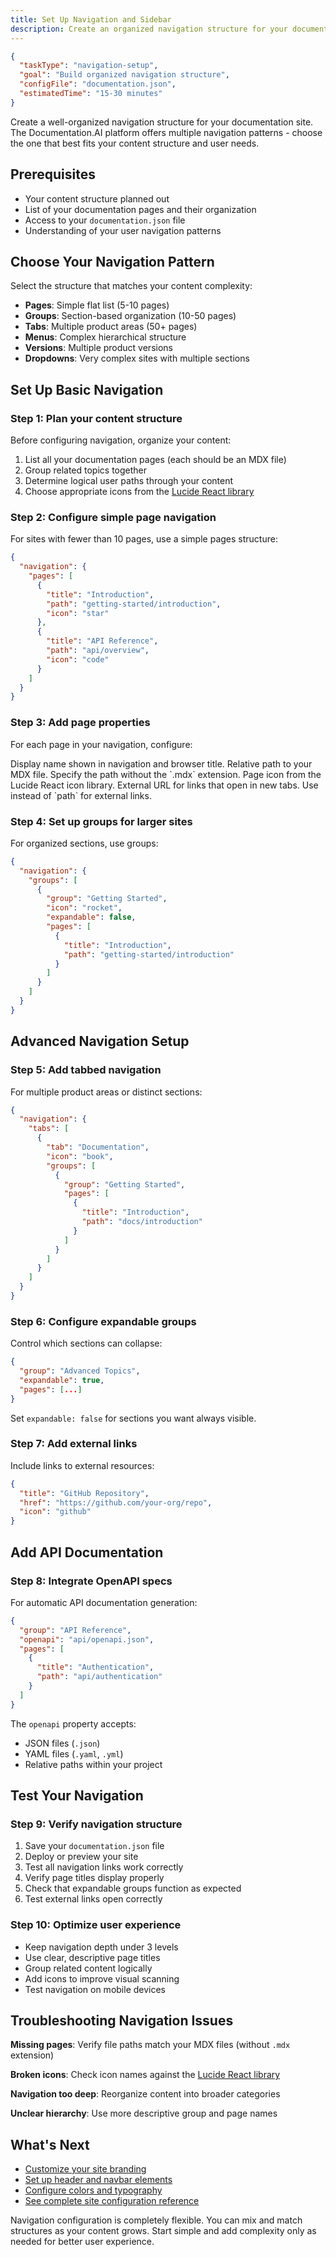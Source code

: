 ```yaml
---
title: Set Up Navigation and Sidebar
description: Create an organized navigation structure for your documentation site using the optimal hierarchy for your content and users.
---
```


```json
{
  "taskType": "navigation-setup",
  "goal": "Build organized navigation structure",
  "configFile": "documentation.json",
  "estimatedTime": "15-30 minutes"
}
```

Create a well-organized navigation structure for your documentation site. The Documentation.AI platform offers multiple navigation patterns - choose the one that best fits your content structure and user needs.

## Prerequisites

- Your content structure planned out
- List of your documentation pages and their organization
- Access to your `documentation.json` file  
- Understanding of your user navigation patterns

## Choose Your Navigation Pattern

Select the structure that matches your content complexity:

- **Pages**: Simple flat list (5-10 pages)
- **Groups**: Section-based organization (10-50 pages)  
- **Tabs**: Multiple product areas (50+ pages)
- **Menus**: Complex hierarchical structure
- **Versions**: Multiple product versions
- **Dropdowns**: Very complex sites with multiple sections

## Set Up Basic Navigation

### Step 1: Plan your content structure

Before configuring navigation, organize your content:

1. List all your documentation pages (each should be an MDX file)
2. Group related topics together  
3. Determine logical user paths through your content
4. Choose appropriate icons from the [Lucide React library](https://lucide.dev/icons/)

### Step 2: Configure simple page navigation

For sites with fewer than 10 pages, use a simple pages structure:

```json
{
  "navigation": {
    "pages": [
      {
        "title": "Introduction",
        "path": "getting-started/introduction",
        "icon": "star"
      },
      {
        "title": "API Reference",
        "path": "api/overview", 
        "icon": "code"
      }
    ]
  }
}
```

### Step 3: Add page properties

For each page in your navigation, configure:

<ParamField path="title" param-type="string" required="true" showLocation="false">
  Display name shown in navigation and browser title.
</ParamField>

<ParamField path="path" param-type="string" required="false" showLocation="false">
  Relative path to your MDX file. Specify the path without the `.mdx` extension.
</ParamField>

<ParamField path="icon" param-type="string" required="false" showLocation="false">
  Page icon from the Lucide React icon library.
</ParamField>

<ParamField path="href" param-type="string" required="false" showLocation="false">
  External URL for links that open in new tabs. Use instead of `path` for external links.
</ParamField>

### Step 4: Set up groups for larger sites

For organized sections, use groups:

```json
{
  "navigation": {
    "groups": [
      {
        "group": "Getting Started",
        "icon": "rocket",
        "expandable": false,
        "pages": [
          {
            "title": "Introduction",
            "path": "getting-started/introduction"
          }
        ]
      }
    ]
  }
}
```

## Advanced Navigation Setup

### Step 5: Add tabbed navigation

For multiple product areas or distinct sections:

```json
{
  "navigation": {
    "tabs": [
      {
        "tab": "Documentation", 
        "icon": "book",
        "groups": [
          {
            "group": "Getting Started",
            "pages": [
              {
                "title": "Introduction",
                "path": "docs/introduction"
              }
            ]
          }
        ]
      }
    ]
  }
}
```

### Step 6: Configure expandable groups

Control which sections can collapse:

```json
{
  "group": "Advanced Topics",
  "expandable": true,
  "pages": [...]
}
```

Set `expandable: false` for sections you want always visible.

### Step 7: Add external links

Include links to external resources:

```json
{
  "title": "GitHub Repository",
  "href": "https://github.com/your-org/repo", 
  "icon": "github"
}
```

## Add API Documentation

### Step 8: Integrate OpenAPI specs

For automatic API documentation generation:

```json
{
  "group": "API Reference",
  "openapi": "api/openapi.json",
  "pages": [
    {
      "title": "Authentication",
      "path": "api/authentication"
    }
  ]
}
```

The `openapi` property accepts:
- JSON files (`.json`)
- YAML files (`.yaml`, `.yml`)
- Relative paths within your project

## Test Your Navigation

### Step 9: Verify navigation structure

1. Save your `documentation.json` file
2. Deploy or preview your site
3. Test all navigation links work correctly
4. Verify page titles display properly
5. Check that expandable groups function as expected
6. Test external links open correctly

### Step 10: Optimize user experience

- Keep navigation depth under 3 levels
- Use clear, descriptive page titles
- Group related content logically
- Add icons to improve visual scanning
- Test navigation on mobile devices

## Troubleshooting Navigation Issues

**Missing pages**: Verify file paths match your MDX files (without `.mdx` extension)

**Broken icons**: Check icon names against the [Lucide React library](https://lucide.dev/icons/)

**Navigation too deep**: Reorganize content into broader categories

**Unclear hierarchy**: Use more descriptive group and page names

## What's Next

- [Customize your site branding](branding)
- [Set up header and navbar elements](header-and-navbar) 
- [Configure colors and typography](colors-and-typography)
- [See complete site configuration reference](site-configuration)

<Callout type="info">
Navigation configuration is completely flexible. You can mix and match structures as your content grows. Start simple and add complexity only as needed for better user experience.
</Callout>